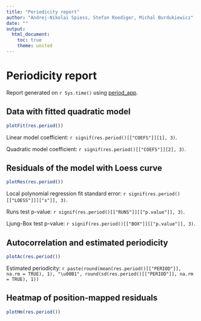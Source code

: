 ```yaml
---
title: "Periodicity report"
author: "Andrej-Nikolai Spiess, Stefan Roediger, Michal Burdukiewicz"
date: ""
output:
  html_document:
    toc: true
    theme: united
---
```


# Periodicity report

Report generated on `r Sys.time()` using [period_app](http://www.smorfland.uni.wroc.pl/shiny/period_app/).

## Data with fitted quadratic model

```r
plotFit(res.period())
```

Linear model coefficient: `r signif(res.period()[["COEFS"]][1], 3)`.  

Quadratic model coefficient: `r signif(res.period()[["COEFS"]][2], 3)`.  

## Residuals of the model with Loess curve

```r
plotRes(res.period())
```

Local polynomial regression fit standard error: `r signif(res.period()[["LOESS"]][["s"]], 3)`.

Runs test p-value: `r signif(res.period()[["RUNS"]][["p.value"]], 3)`.  

Ljung-Box test p-value: `r signif(res.period()[["BOX"]][["p.value"]], 3)`.

## Autocorrelation and estimated periodicity

```r
plotAc(res.period())
```

Estimated periodicity: `r paste(round(mean(res.period()[["PERIOD"]], na.rm = TRUE), 1), "\u00B1", round(sd(res.period()[["PERIOD"]], na.rm = TRUE), 1))`

## Heatmap of position-mapped residuals

```r
plotHm(res.period())
```

